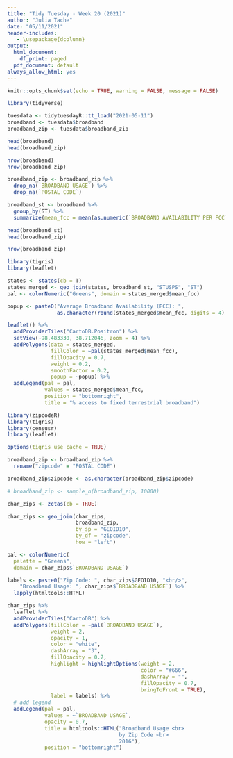 ```yaml
---
title: "Tidy Tuesday - Week 20 (2021)"
author: "Julia Tache"
date: "05/11/2021"
header-includes:
   - \usepackage{dcolumn}
output:
  html_document:
    df_print: paged
  pdf_document: default 
always_allow_html: yes
---
```


```r
knitr::opts_chunk$set(echo = TRUE, warning = FALSE, message = FALSE)
```

```r
library(tidyverse)

tuesdata <- tidytuesdayR::tt_load("2021-05-11")
broadband <- tuesdata$broadband
broadband_zip <- tuesdata$broadband_zip
```

```r
head(broadband)
head(broadband_zip)

nrow(broadband)
nrow(broadband_zip)
```


```r
broadband_zip <- broadband_zip %>% 
  drop_na(`BROADBAND USAGE`) %>%
  drop_na(`POSTAL CODE`)

broadband_st <- broadband %>% 
  group_by(ST) %>%
  summarize(mean_fcc = mean(as.numeric(`BROADBAND AVAILABILITY PER FCC`), na.rm = TRUE))

head(broadband_st)
head(broadband_zip)

nrow(broadband_zip)
```

```r

library(tigris)
library(leaflet)

states <- states(cb = T)
states_merged <- geo_join(states, broadband_st, "STUSPS", "ST")
pal <- colorNumeric("Greens", domain = states_merged$mean_fcc)

popup <- paste0("Average Broadband Availability (FCC): ", 
                as.character(round(states_merged$mean_fcc, digits = 4) * 100), "%")

leaflet() %>%
  addProviderTiles("CartoDB.Positron") %>%
  setView(-98.483330, 38.712046, zoom = 4) %>% 
  addPolygons(data = states_merged, 
              fillColor = ~pal(states_merged$mean_fcc), 
              fillOpacity = 0.7, 
              weight = 0.2, 
              smoothFactor = 0.2, 
              popup = ~popup) %>%
  addLegend(pal = pal, 
            values = states_merged$mean_fcc, 
            position = "bottomright", 
            title = "% access to fixed terrestrial broadband")
```


```r
library(zipcodeR)
library(tigris)
library(censusr)
library(leaflet)

options(tigris_use_cache = TRUE)

broadband_zip <- broadband_zip %>%
  rename("zipcode" = "POSTAL CODE")

broadband_zip$zipcode <- as.character(broadband_zip$zipcode)

# broadband_zip <- sample_n(broadband_zip, 10000)

char_zips <- zctas(cb = TRUE)

char_zips <- geo_join(char_zips, 
                      broadband_zip, 
                      by_sp = "GEOID10", 
                      by_df = "zipcode",
                      how = "left")

pal <- colorNumeric(
  palette = "Greens",
  domain = char_zips$`BROADBAND USAGE`)

labels <- paste0("Zip Code: ", char_zips$GEOID10, "<br/>",
    "Broadband Usage: ", char_zips$`BROADBAND USAGE`) %>%
  lapply(htmltools::HTML)
```

```r
char_zips %>% 
  leaflet %>% 
  addProviderTiles("CartoDB") %>% 
  addPolygons(fillColor = ~pal(`BROADBAND USAGE`),
              weight = 2,
              opacity = 1,
              color = "white",
              dashArray = "3",
              fillOpacity = 0.7,
              highlight = highlightOptions(weight = 2,
                                           color = "#666",
                                           dashArray = "",
                                           fillOpacity = 0.7,
                                           bringToFront = TRUE),
              label = labels) %>%
  # add legend
  addLegend(pal = pal, 
            values = ~`BROADBAND USAGE`, 
            opacity = 0.7, 
            title = htmltools::HTML("Broadband Usage <br> 
                                    by Zip Code <br>
                                    2016"),
            position = "bottomright")
```

